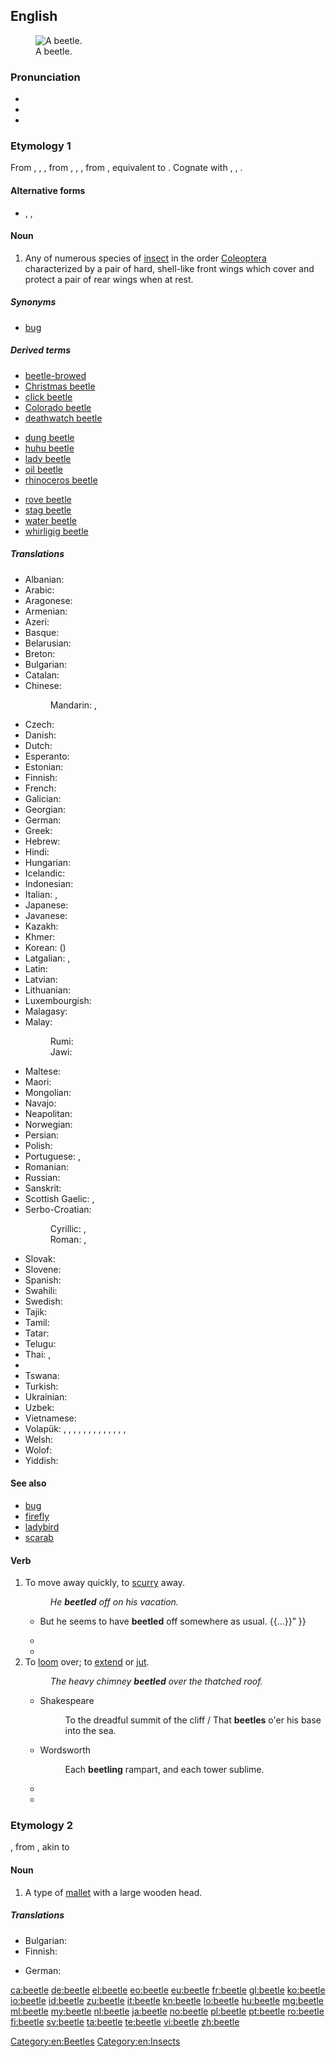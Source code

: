 ==English==
{{wikipedia|dab=beetle (disambiguation)|beetle}}
[[Image:Goliathus goliatus dos.jpg|thumb|right|A beetle.]]

===Pronunciation===
* {{audio|en-us-beetle.ogg|Audio (US)}}
* {{rhymes|iːtəl}}
* {{homophones|Beatle}}

===Etymology 1===
From {{etyl|enm}} {{term|bitle|lang=enm}}, {{term|bityl|lang=enm}}, {{term|bytylle|lang=enm}}, from {{etyl|ang}} {{term|bitula|lang=ang}}, {{term|bitela|lang=ang}}, {{term|bitel|bītel|beetle|lang=ang}}, from {{etyl|gem-pro|en}} {{recons|bitulaz||that which tends to bite, biter, beetle|lang=gem-pro}}, equivalent to {{suffix|bite|le}}. Cognate with {{etyl|da|-}} {{term|bille||beetle|lang=da}}, {{etyl|is|-}} {{term|bitil|lang=is}}, {{term|bitul||a bite, bit|lang=is}}.

====Alternative forms====
* {{l/en|bittle}}, {{l/en|betel}}, {{l/en|bittil}}

====Noun====
{{en-noun}}

# Any of numerous species of [[insect]] in the order [[Coleoptera]] characterized by a pair of hard, shell-like front wings which cover and protect a pair of rear wings when at rest.

=====Synonyms=====
* {{sense|insect}} [[bug]] {{qualifier|U.S. colloquial}}

=====Derived terms=====
{{rel-top3|from beetle}}
* [[beetle-browed]]
* [[Christmas beetle]]
* [[click beetle]]
* [[Colorado beetle]]
* [[deathwatch beetle]]
{{rel-mid3}}
* [[dung beetle]]
* [[huhu beetle]]
* [[lady beetle]]
* [[oil beetle]]
* [[rhinoceros beetle]]
{{rel-mid3}}
* [[rove beetle]]
* [[stag beetle]]
* [[water beetle]]
* [[whirligig beetle]]
{{rel-bottom}}

=====Translations=====
{{trans-top|insect}}
* Albanian: {{t+|sq|brumbull}}
* Arabic: {{t-|ar|خنفساء|f|tr=xunfusāʾ}}
* Aragonese: {{t-|an|escarabaxo|m}}
* Armenian: {{t-|hy|բզեզ|tr=bəzez}}
* Azeri: {{t+|az|böcək}}
* Basque: {{t-|eu|kakalardo}}
* Belarusian: {{t-|be|жук|m|tr=žuk|sc=Cyrl}}
* Breton: {{t+|br|c'hwil|m}}
* Bulgarian: {{t+|bg|бръмбар|m|tr=brǎ̀mbar|sc=Cyrl}}
* Catalan: {{t-|ca|escarabat|m}}
* Chinese: 
*: Mandarin: {{t|cmn|甲蟲|sc=Hani}}, {{t|cmn|甲虫|tr=jiǎchóng|sc=Hani}}
* Czech: {{t+|cs|brouk|m}}
* Danish: {{t-|da|bille|c}}
* Dutch: {{t+|nl|kever|m}}
* Esperanto: {{t-|eo|skarabo}}
* Estonian: {{t-|et|mardikas}}
* Finnish: {{t+|fi|kovakuoriainen}}
* French: {{t+|fr|scarabée|m}}
* Galician: {{t|gl|escaravello|m}}
* Georgian: {{t-|ka|ხოჭო|tr=xoč'o|sc=Geor}}
* German: {{t+|de|Käfer|m}}
* Greek: {{t+|el|σκαθάρι|n|tr=skathári}}
* Hebrew: {{t+|he|חיפושית|f|alt=חִפּוּשִׁית|tr=khipushít}}
* Hindi: {{t-|hi|गुबरैला|tr=gubrailā|sc=Deva}}
* Hungarian: {{t+|hu|bogár}}
* Icelandic: {{t+|is|bjalla|f}}
* Indonesian: {{t+|id|kumbang}}
* Italian: {{t-|it|coleottero|m}}, {{t+|it|scarabeo|m}}
* Japanese: {{t-|ja|甲虫|tr=こうちゅう, kōchū|sc=Jpan}}
* Javanese: {{t|jv|kumbang}}
* Kazakh: {{t|kk|қоңыз|tr=qonız|sc=Cyrl}}
* Khmer: {{t-|km|កញ្ចុកបត្តសត្វ|tr=kanh chok patta’ sat|sc=Khmr}}
* Korean: {{t-|ko|갑충|tr=gapchung|sc=Kore}} ({{t-|ko|甲蟲|sc=Kore}})
* Latgalian: {{tø|ltg|vabale|f}}, {{qualifier|small}} {{tø|ltg|vaguls|m}}
* Latin: {{t-|la|coleopterum|n}}
* Latvian: {{t-|lv|vabole|f}}
* Lithuanian: {{t+|lt|vabalas|m}}
* Luxembourgish: {{t+|lb|Kiewerlek|m}}
* Malagasy: {{t|mg|borera}}
* Malay:  {{t|ms|kumbang}}
*: Rumi: {{t-|ms|kumbang}}
*: Jawi: {{t-|ms|کومبڠ|sc=Arab}}
{{trans-mid}}
* Maltese: {{t-|mt|ħanfusa|f}}
* Maori: {{t-|mi|pītara}}
* Mongolian: {{t-|mn|цох|tr=tsoh|sc=Cyrl}}
* Navajo: {{tø|nv|chéłchaaʼ}}
* Neapolitan: {{tø|nap|scarrafone|m}}
* Norwegian: {{t-|no|bille|m}}
* Persian: {{t+|fa|سوسک|tr=susk|sc=fa-Arab}}
* Polish: {{t+|pl|chrząszcz|m}}
* Portuguese: {{t+|pt|escaravelho|m}}, {{t+|pt|besouro|m}}
* Romanian: {{t+|ro|gândac|m}}
* Russian: {{t+|ru|жук|m|tr=žuk}}
* Sanskrit: {{t-|sa|भ्रमरः|tr=bhramaraḥ|sc=Deva}}
* Scottish Gaelic: {{t-|gd|daol|m}}, {{t-|gd|daolag|f}}
* Serbo-Croatian: 
*: Cyrillic: {{t-|sh|тврдокрилац|m}}, {{t-|sh|буба|f}}
*: Roman: {{t-|sh|tvrdokrilac}}, {{t-|sh|buba|f}}
* Slovak: {{t-|sk|chrobák|m}}
* Slovene: {{t+|sl|hrošč|m}}
* Spanish: {{t-|es|escarabajo|m}}
* Swahili: {{t+|sw|mende}}
* Swedish: {{t-|sv|skalbagge|c}}
* Tajik: {{t-|tg|гамбуск|tr=gambusk|sc=Cyrl}}
* Tamil: {{t+|ta|வண்டு|tr=vaṇṭu|sc=Taml}}
* Tatar: {{t+|tt|бөҗәк|tr=böcäk|sc=Cyrl}}
* Telugu: {{t-|te|భ్రమరం|tr=bramaraṁ|sc=Telu}}
* Thai: {{t-|th|แมลง|tr=maelong}}, {{t-|th|แมง|tr=maeng}}
* {{trreq|bo}}
* Tswana: {{t-|tn|khukhwane}}
* Turkish: {{t+|tr|böcek}}
* Ukrainian: {{t+|uk|жук|m|tr=žuk}}
* Uzbek: {{t-|uz|qongiz}}
* Vietnamese: {{t-|vi|bọ cánh cứng}}
* Volapük: {{qualifier|♂♀}} {{t+|vo|cäf}}, {{qualifier|♂}} {{t-|vo|hicäf}}, {{qualifier|♀}} {{t-|vo|jicäf}}, {{qualifier|♂♀ offspring, young}} {{t-|vo|cäfül}}, {{qualifier|♂ offspring}} {{t-|vo|hicäfül}}, {{qualifier|♀ offspring}} {{t-|vo|jicäfül}}, {{qualifier|♂♀}} {{t-|vo|cäfalarvat}}, {{qualifier|genus Carabus, ♂♀}} {{t-|vo|karab}}, {{qualifier|♂}} {{t-|vo|hikarab}}, {{qualifier|♀}} {{t-|vo|jikarab}}, {{qualifier|♂♀ offspring, young}} {{t-|vo|karabül}}, {{qualifier|♂ offspring}} {{t-|vo|hikarabül}}, {{qualifier|♀ offspring}} {{t-|vo|jikarabül}}, {{qualifier|♂♀ }} {{t-|vo|karabalarvat}}
* Welsh: {{t-|cy|chwilen}}
* Wolof: {{t-|wo|gunóor|alt=gunóor bi}}
* Yiddish: {{t-|yi|דזשוכע|f|tr=dzhukhe}}
{{trans-bottom}}

====See also====
* [[bug]]
* [[firefly]]
* [[ladybird]]
* [[scarab]]

====Verb====
{{en-verb|beetles|beetling|beetled|beetled}}

# To move away quickly, to [[scurry]] away.
#: ''He '''beetled''' off on his vacation.''
#* {{quote-book
|year=1983
|author={{w|Dorothy L. Sayers}}
|title={{w|Gaudy Night}}
|publisher=Mountaineers Books
|url=http://books.google.com/books?id=fvT2pqW-D2AC
|isbn=978-0-380-01207-7
|page=144
|passage=“{{...}} But he seems to have '''beetled''' off somewhere as usual. {{...}}” <!-- [sic] quotation marks: dialogue -->}}
#* {{quote-book
|year=2003
|author={{w|J. K. Rowling}}
|title={{w|Harry Potter and the Order of the Phoenix}}
|chapter=The Department of Mysteries
|isbn=9780439358064
|page=766
|passage=In the falling darkness Harry saw small collections of lights as they passed over more villages, then a winding road on which a single car was '''beetling''' its way home through the hills. …}}
#* {{quote-book
|year=2005
|author={{w|James Doss}}
|title=The Witch's Tongue
|isbn=9780312991081
|page=178
|passage=Her eyes still closed, his aunt smiled cruelly. “I know what you are dying to say, Bertie. Go ahead—take the cheap shot. I’ll squash you like the nasty little bug you are.” ¶ Thus chastened, the little man '''beetled''' away.}}
# To [[loom]] over; to [[extend]] or [[jut]].
#: ''The heavy chimney '''beetled''' over the thatched roof.''
#* Shakespeare
#*: To the dreadful summit of the cliff / That '''beetles''' o'er his base into the sea.
#* Wordsworth
#*: Each '''beetling''' rampart, and each tower sublime.
#* {{quote-magazine
|year=1858
|author=Dean of Pimlico
|title=A Story for the New Year
|date=January-March
|volume=56 (volume 20 of the second series)
|page=63
|magazine=Dublin University Magazine'' reprinted in Littell's ''Living Age
|publisher=Littell, Son &amp; Company
|url=http://books.google.com/books?id=PGb_CgOGGUoC&dq=beetled&pg=PA63#v=onepage&q=beetled&f=false
|passage=I was indeed gently affected, and shared his fears, remembering well the bulging walls of the old house, and the toppling mass of heavy chimney work which '''beetled''' over the roof, beneath which these poor doves had made their nest.
}}
#* {{quote-book
|year=1941
|author=Chapman Miske
|title=The Thing in the Moonlight
|passage=Impelled by some obscure quest, I ascended a rift or cleft in this '''beetling''' precipice, noting as I did so the black mouths of many fearsome burrows extending from both walls into the depths of the stony plateau.}}

===Etymology 2===
{{etyl|enm}} {{term|betel}}, from {{etyl|ang}} {{term|bīetel||lang=ang}}, akin to {{term|bēatan||lang=ang|to beat}}

====Noun====
{{en-noun}}

# A type of [[mallet]] with a large wooden head.

=====Translations=====
{{trans-top|mallet}}
* Bulgarian: {{t-|bg|трамбовка|f}}
* Finnish: {{t-|fi|puunuija}}
{{trans-mid}}
* German: {{t-|de|Holzhammer|m}}
{{trans-bottom}}

[[Category:en:Beetles]]
[[Category:en:Insects]]

[[ca:beetle]]
[[de:beetle]]
[[el:beetle]]
[[eo:beetle]]
[[eu:beetle]]
[[fr:beetle]]
[[gl:beetle]]
[[ko:beetle]]
[[io:beetle]]
[[id:beetle]]
[[zu:beetle]]
[[it:beetle]]
[[kn:beetle]]
[[lo:beetle]]
[[hu:beetle]]
[[mg:beetle]]
[[ml:beetle]]
[[my:beetle]]
[[nl:beetle]]
[[ja:beetle]]
[[no:beetle]]
[[pl:beetle]]
[[pt:beetle]]
[[ro:beetle]]
[[fi:beetle]]
[[sv:beetle]]
[[ta:beetle]]
[[te:beetle]]
[[vi:beetle]]
[[zh:beetle]]
